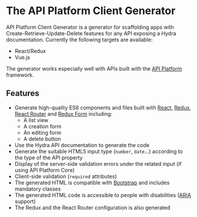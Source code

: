 # The API Platform Client Generator

API Platform Client Generator is a generator for scaffolding apps with Create-Retrieve-Update-Delete features for any API exposing a Hydra documentation. Currently the following targets are available:

- React/Redux
- Vue.js

The generator works especially well with APIs built with the [API Platform](https://api-platform.com) framework.

## Features

- Generate high-quality ES6 components and files built with [React](https://facebook.github.io/react/), [Redux](http://redux.js.org), [React Router](https://reacttraining.com/react-router/) and [Redux Form](http://redux-form.com/) including:
  - A list view
  - A creation form
  - An editing form
  - A delete button
- Use the Hydra API documentation to generate the code
- Generate the suitable HTML5 input type (`number`, `date`...) according to the type of the API property
- Display of the server-side validation errors under the related input (if using API Platform Core)
- Client-side validation (`required` attributes)
- The generated HTML is compatible with [Bootstrap](https://getbootstrap.com/) and includes mandatory classes
- The generated HTML code is accessible to people with disabilities ([ARIA](https://www.w3.org/WAI/intro/aria) support)
- The Redux and the React Router configuration is also generated

